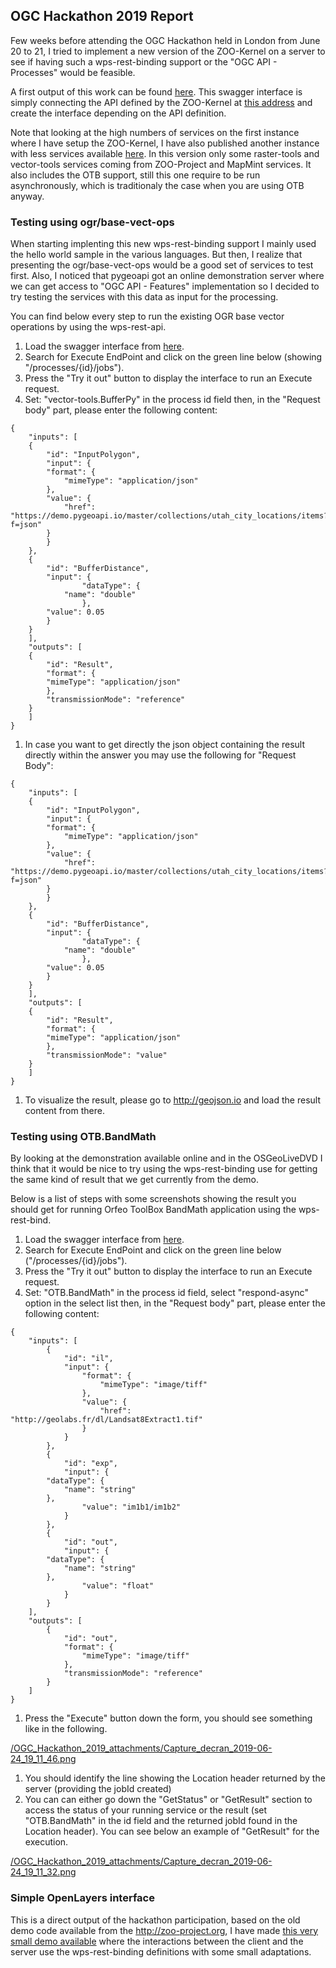 
== OGC Hackathon 2019 Report ==

Few weeks before attending the OGC Hackathon held in London from June 20 to 21, I tried to implement a new version of the ZOO-Kernel on a server to  see if having such a wps-rest-binding support or the "OGC API - Processes" would be feasible.

A first output of this work can be found [https://demo.mapmint.com/swagger-ui/dist/ here]. This swagger interface is simply connecting the API defined by the ZOO-Kernel at [https://demo.mapmint.com/WPS2/api this address] and create the interface depending on the API definition.

Note that looking at the high numbers of services on the first instance where I have setup the ZOO-Kernel, I have also published another instance with less services available [https://demo.mapmint.com/WPS3/api here]. In this version only some raster-tools and vector-tools services coming from ZOO-Project and MapMint services. It also includes the OTB support, still this one require to be run asynchronously, which is traditionaly the case when you are using OTB anyway.

=== Testing using ogr/base-vect-ops ===

When starting implenting this new wps-rest-binding support I mainly used the hello world sample in the various languages. But then, I realize that presenting the ogr/base-vect-ops would be a good set of services to test first. Also, I noticed that pygeoapi got an online demonstration server where we can get access to "OGC API - Features" implementation so I decided to try testing the services with this data as input for the processing.

You can find below every step to run the existing OGR base vector operations by using the wps-rest-api.

#Load the swagger interface from [https://demo.mapmint.com/swagger-ui/dist/ here].
# Search for Execute EndPoint and click on the green line below (showing "/processes/{id}/jobs").
# Press the "Try it out" button to display the interface to run an Execute request.
# Set: "vector-tools.BufferPy" in the process id field then, in the "Request body" part, please enter the following content:

<pre>
{
    "inputs": [
	{
	    "id": "InputPolygon",
	    "input": {
		"format": {
		    "mimeType": "application/json"
		},
		"value": {
		    "href": "https://demo.pygeoapi.io/master/collections/utah_city_locations/items?f=json"
		}
	    }
	},
	{
	    "id": "BufferDistance",
	    "input": {
                "dataType": {
		    "name": "double"
                },
		"value": 0.05
	    }
	}
    ],
    "outputs": [
	{
	    "id": "Result",
	    "format": {
		"mimeType": "application/json"
	    },
	    "transmissionMode": "reference"
	}
    ]
}
</pre>

# In case you want to get directly the json object containing the result directly within the answer you may use the following for "Request Body":

<pre>
{
    "inputs": [
	{
	    "id": "InputPolygon",
	    "input": {
		"format": {
		    "mimeType": "application/json"
		},
		"value": {
		    "href": "https://demo.pygeoapi.io/master/collections/utah_city_locations/items?f=json"
		}
	    }
	},
	{
	    "id": "BufferDistance",
	    "input": {
                "dataType": {
		    "name": "double"
                },
		"value": 0.05
	    }
	}
    ],
    "outputs": [
	{
	    "id": "Result",
	    "format": {
		"mimeType": "application/json"
	    },
	    "transmissionMode": "value"
	}
    ]
}
</pre>

# To visualize the result, please go to http://geojson.io and load the result content from there.



=== Testing using OTB.BandMath ===

By looking at the demonstration available online and in the OSGeoLiveDVD I think that it would be nice to try using the wps-rest-binding use for getting the same kind of result that we get currently from the demo. 

Below is a list of steps with some screenshots showing the result you should get for running Orfeo ToolBox BandMath application using the wps-rest-bind.

#Load the swagger interface from [https://demo.mapmint.com/swagger-ui/dist/ here].
# Search for Execute EndPoint and click on the green line below ("/processes/{id}/jobs").
# Press the "Try it out" button to display the interface to run an Execute request.
# Set: "OTB.BandMath" in the process id field, select "respond-async" option in the select list then, in the "Request body" part, please enter the following content:

<pre>
{
    "inputs": [
        {
            "id": "il",
            "input": {
                "format": {
                    "mimeType": "image/tiff"
                },
                "value": {
                    "href": "http://geolabs.fr/dl/Landsat8Extract1.tif"
                }
            }
        },
        {
            "id": "exp",
            "input": {
		"dataType": {
		    "name": "string"
		},
                "value": "im1b1/im1b2"
            }
        },
        {
            "id": "out",
            "input": {
		"dataType": {
		    "name": "string"
		},
                "value": "float"
            }
        }
    ],
    "outputs": [
        {
            "id": "out",
            "format": {
                "mimeType": "image/tiff"
            },
            "transmissionMode": "reference"
        }
    ]
}
</pre>

# Press the "Execute" button down the form, you should see something like in the following.

[[/OGC_Hackathon_2019_attachments/Capture_decran_2019-06-24_19_11_46.png]]

# You should identify the line showing the Location header returned by the server (providing the jobId created)
# You can can either go down the "GetStatus" or "GetResult" section to access the status of your running service or the result (set "OTB.BandMath" in the id field and the returned jobId found in the Location header). You can see below an example of "GetResult" for the execution.

[[/OGC_Hackathon_2019_attachments/Capture_decran_2019-06-24_19_11_32.png]]

=== Simple OpenLayers interface ===

This is a direct output of the hackathon participation, based on the old demo code available from the http://zoo-project.org, I have made [https://demo.mapmint.com/examples3/spatialtools.html this very small demo available] where the interactions between the client and the server use the wps-rest-binding definitions with some small adaptations.




